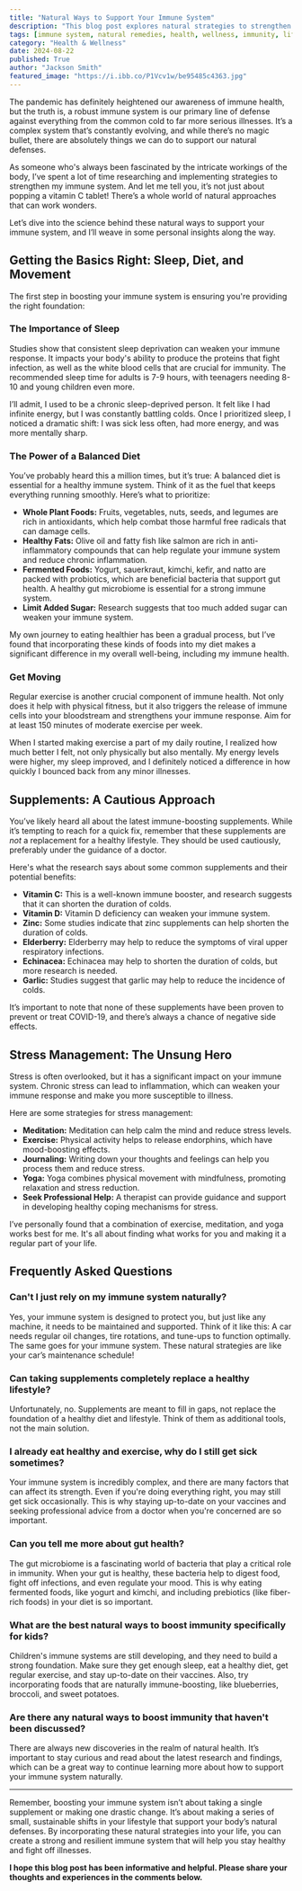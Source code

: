 ```yaml
---
title: "Natural Ways to Support Your Immune System"
description: "This blog post explores natural strategies to strengthen your immune system beyond taking vitamins. It emphasizes the importance of sleep, a balanced diet, exercise, and stress management, providing evidence-based insights and personal anecdotes. Learn about the science behind these approaches and discover how to make sustainable changes for a stronger immune system."
tags: [immune system, natural remedies, health, wellness, immunity, lifestyle, diet, exercise, sleep, stress management, gut health, supplements]
category: "Health & Wellness"
date: 2024-08-22
published: True
author: "Jackson Smith"
featured_image: "https://i.ibb.co/P1Vcv1w/be95485c4363.jpg"
---
```



The pandemic has definitely heightened our awareness of immune health, but the truth is, a robust immune system is our primary line of defense against everything from the common cold to far more serious illnesses. It’s a complex system that’s constantly evolving, and while there’s no magic bullet, there are absolutely things we can do to support our natural defenses. 

As someone who's always been fascinated by the intricate workings of the body, I’ve spent a lot of time researching and implementing strategies to strengthen my immune system.  And let me tell you, it’s not just about popping a vitamin C tablet! There’s a whole world of natural approaches that can work wonders. 

Let’s dive into the science behind these natural ways to support your immune system, and I’ll weave in some personal insights along the way.

## Getting the Basics Right: Sleep, Diet, and Movement 

The first step in boosting your immune system is ensuring you're providing the right foundation:

### The Importance of Sleep 

Studies show that consistent sleep deprivation can weaken your immune response.  It impacts your body's ability to produce the proteins that fight infection, as well as the white blood cells that are crucial for immunity.  The recommended sleep time for adults is 7-9 hours, with teenagers needing 8-10 and young children even more.

I’ll admit, I used to be a chronic sleep-deprived person. It felt like I had infinite energy, but I was constantly battling colds.  Once I prioritized sleep, I noticed a dramatic shift:  I was sick less often, had more energy, and was more mentally sharp. 

### The Power of a Balanced Diet

You’ve probably heard this a million times, but it’s true:  A balanced diet is essential for a healthy immune system.  Think of it as the fuel that keeps everything running smoothly. Here’s what to prioritize:

- **Whole Plant Foods:**  Fruits, vegetables, nuts, seeds, and legumes are rich in antioxidants, which help combat those harmful free radicals that can damage cells. 
- **Healthy Fats:** Olive oil and fatty fish like salmon are rich in anti-inflammatory compounds that can help regulate your immune system and reduce chronic inflammation.
- **Fermented Foods:**  Yogurt, sauerkraut, kimchi, kefir, and natto are packed with probiotics, which are beneficial bacteria that support gut health. A healthy gut microbiome is essential for a strong immune system.  
- **Limit Added Sugar:**  Research suggests that too much added sugar can weaken your immune system. 

My own journey to eating healthier has been a gradual process, but I’ve found that incorporating these kinds of foods into my diet makes a significant difference in my overall well-being, including my immune health.

### Get Moving

Regular exercise is another crucial component of immune health. Not only does it help with physical fitness, but it also triggers the release of immune cells into your bloodstream and strengthens your immune response. Aim for at least 150 minutes of moderate exercise per week.

When I started making exercise a part of my daily routine, I realized how much better I felt, not only physically but also mentally. My energy levels were higher, my sleep improved, and I definitely noticed a difference in how quickly I bounced back from any minor illnesses.  

##  Supplements: A Cautious Approach

You’ve likely heard all about the latest immune-boosting supplements. While it’s tempting to reach for a quick fix, remember that these supplements are *not* a replacement for a healthy lifestyle.  They should be used cautiously, preferably under the guidance of a doctor.

Here's what the research says about some common supplements and their potential benefits:

- **Vitamin C:**  This is a well-known immune booster, and research suggests that it can shorten the duration of colds. 
- **Vitamin D:**  Vitamin D deficiency can weaken your immune system. 
- **Zinc:**  Some studies indicate that zinc supplements can help shorten the duration of colds. 
- **Elderberry:**  Elderberry may help to reduce the symptoms of viral upper respiratory infections. 
- **Echinacea:**  Echinacea may help to shorten the duration of colds, but more research is needed. 
- **Garlic:**  Studies suggest that garlic may help to reduce the incidence of colds.

It’s important to note that none of these supplements have been proven to prevent or treat COVID-19, and there’s always a chance of negative side effects.

##  Stress Management:  The Unsung Hero

Stress is often overlooked, but it has a significant impact on your immune system.  Chronic stress can lead to inflammation, which can weaken your immune response and make you more susceptible to illness.  

Here are some strategies for stress management: 

- **Meditation:** Meditation can help calm the mind and reduce stress levels.  
- **Exercise:** Physical activity helps to release endorphins, which have mood-boosting effects. 
- **Journaling:**  Writing down your thoughts and feelings can help you process them and reduce stress. 
- **Yoga:** Yoga combines physical movement with mindfulness, promoting relaxation and stress reduction.
- **Seek Professional Help:**  A therapist can provide guidance and support in developing healthy coping mechanisms for stress.

I’ve personally found that a combination of exercise, meditation, and yoga works best for me.  It's all about finding what works for you and making it a regular part of your life.

##  Frequently Asked Questions

### Can't I just rely on my immune system naturally?

Yes, your immune system is designed to protect you, but just like any machine, it needs to be maintained and supported.  Think of it like this:  A car needs regular oil changes, tire rotations, and tune-ups to function optimally.  The same goes for your immune system.  These natural strategies are like your car’s maintenance schedule!

### Can taking supplements completely replace a healthy lifestyle?

Unfortunately, no. Supplements are meant to fill in gaps, not replace the foundation of a healthy diet and lifestyle.  Think of them as additional tools, not the main solution.

### I already eat healthy and exercise, why do I still get sick sometimes?

Your immune system is incredibly complex, and there are many factors that can affect its strength.  Even if you're doing everything right, you may still get sick occasionally. This is why staying up-to-date on your vaccines and seeking professional advice from a doctor when you're concerned are so important.  

###  Can you tell me more about gut health?

The gut microbiome is a fascinating world of bacteria that play a critical role in immunity. When your gut is healthy, these bacteria help to digest food, fight off infections, and even regulate your mood.  This is why eating fermented foods, like yogurt and kimchi, and including prebiotics (like fiber-rich foods) in your diet is so important.

### What are the best natural ways to boost immunity specifically for kids?

Children's immune systems are still developing, and they need to build a strong foundation.  Make sure they get enough sleep, eat a healthy diet, get regular exercise, and stay up-to-date on their vaccines.  Also, try incorporating foods that are naturally immune-boosting, like blueberries, broccoli, and sweet potatoes. 

###  Are there any natural ways to boost immunity that haven't been discussed?

There are always new discoveries in the realm of natural health.   It’s important to stay curious and read about the latest research and findings, which can be a great way to continue learning more about how to support your immune system naturally.

***

Remember, boosting your immune system isn’t about taking a single supplement or making one drastic change.  It’s about making a series of small, sustainable shifts in your lifestyle that support your body’s natural defenses.  By incorporating these natural strategies into your life, you can create a strong and resilient immune system that will help you stay healthy and fight off illnesses.

**I hope this blog post has been informative and helpful. Please share your thoughts and experiences in the comments below.**